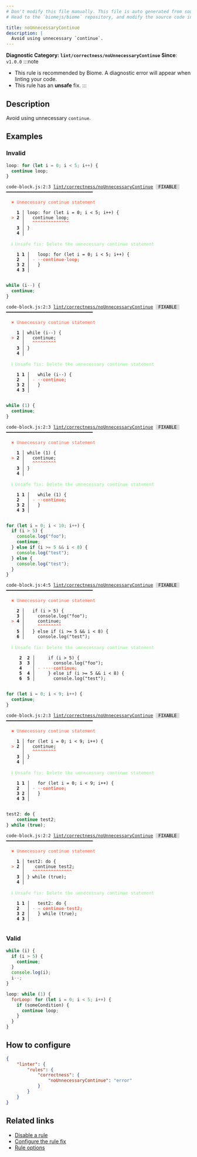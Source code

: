 ```yaml
---
# Don't modify this file manually. This file is auto generated from source, and you will lose your changes next time the website is built.
# Head to the `biomejs/biome` repository, and modify the source code in there.

title: noUnnecessaryContinue
description: |
  Avoid using unnecessary `continue`.
---
```


**Diagnostic Category: `lint/correctness/noUnnecessaryContinue`**
<Tabs>
<TabItem label="JavaScript (and super languages)" icon="seti:javascript">
**Since**: `v1.0.0`
:::note
- This rule is recommended by Biome. A diagnostic error will appear when linting your code.
- This rule has an **unsafe** fix.
:::

## Description
Avoid using unnecessary `continue`.

## Examples

### Invalid

```js
loop: for (let i = 0; i < 5; i++) {
  continue loop;
}
```

<pre class="language-text"><code class="language-text">code-block.js:2:3 <a href="https://biomejs.dev/linter/rules/no-unnecessary-continue">lint/correctness/noUnnecessaryContinue</a> <span style="color: #000; background-color: #ddd;"> FIXABLE </span> ━━━━━━━━━━━━━━━━━━━━━━━━━━━━━━━━━<br /><br />  <strong><span style="color: Tomato;">✖</span></strong> <span style="color: Tomato;">Unnecessary continue statement</span><br />  <br />    <strong>1 │ </strong>loop: for (let i = 0; i &lt; 5; i++) &#123;<br />  <strong><span style="color: Tomato;">&gt;</span></strong> <strong>2 │ </strong>  continue loop;<br />   <strong>   │ </strong>  <strong><span style="color: Tomato;">^</span></strong><strong><span style="color: Tomato;">^</span></strong><strong><span style="color: Tomato;">^</span></strong><strong><span style="color: Tomato;">^</span></strong><strong><span style="color: Tomato;">^</span></strong><strong><span style="color: Tomato;">^</span></strong><strong><span style="color: Tomato;">^</span></strong><strong><span style="color: Tomato;">^</span></strong><strong><span style="color: Tomato;">^</span></strong><strong><span style="color: Tomato;">^</span></strong><strong><span style="color: Tomato;">^</span></strong><strong><span style="color: Tomato;">^</span></strong><strong><span style="color: Tomato;">^</span></strong><strong><span style="color: Tomato;">^</span></strong><br />    <strong>3 │ </strong>&#125;<br />    <strong>4 │ </strong><br />  <br />  <strong><span style="color: lightgreen;">ℹ</span></strong> <span style="color: lightgreen;">Unsafe fix</span><span style="color: lightgreen;">: </span><span style="color: lightgreen;">Delete the unnecessary continue statement</span><br />  <br />    <strong>1</strong> <strong>1</strong><strong> │ </strong>  loop: for (let i = 0; i &lt; 5; i++) &#123;<br />    <strong>2</strong>  <strong> │ </strong><span style="color: Tomato;">-</span> <span style="color: Tomato;"><span style="opacity: 0.8;"><strong>·</strong></span></span><span style="color: Tomato;"><span style="opacity: 0.8;"><strong>·</strong></span></span><span style="color: Tomato;"><strong>c</strong></span><span style="color: Tomato;"><strong>o</strong></span><span style="color: Tomato;"><strong>n</strong></span><span style="color: Tomato;"><strong>t</strong></span><span style="color: Tomato;"><strong>i</strong></span><span style="color: Tomato;"><strong>n</strong></span><span style="color: Tomato;"><strong>u</strong></span><span style="color: Tomato;"><strong>e</strong></span><span style="color: Tomato;"><span style="opacity: 0.8;"><strong>·</strong></span></span><span style="color: Tomato;"><strong>l</strong></span><span style="color: Tomato;"><strong>o</strong></span><span style="color: Tomato;"><strong>o</strong></span><span style="color: Tomato;"><strong>p</strong></span><span style="color: Tomato;"><strong>;</strong></span><br />    <strong>3</strong> <strong>2</strong><strong> │ </strong>  &#125;<br />    <strong>4</strong> <strong>3</strong><strong> │ </strong>  <br />  <br /></code></pre>

```js
while (i--) {
  continue;
}
```

<pre class="language-text"><code class="language-text">code-block.js:2:3 <a href="https://biomejs.dev/linter/rules/no-unnecessary-continue">lint/correctness/noUnnecessaryContinue</a> <span style="color: #000; background-color: #ddd;"> FIXABLE </span> ━━━━━━━━━━━━━━━━━━━━━━━━━━━━━━━━━<br /><br />  <strong><span style="color: Tomato;">✖</span></strong> <span style="color: Tomato;">Unnecessary continue statement</span><br />  <br />    <strong>1 │ </strong>while (i--) &#123;<br />  <strong><span style="color: Tomato;">&gt;</span></strong> <strong>2 │ </strong>  continue;<br />   <strong>   │ </strong>  <strong><span style="color: Tomato;">^</span></strong><strong><span style="color: Tomato;">^</span></strong><strong><span style="color: Tomato;">^</span></strong><strong><span style="color: Tomato;">^</span></strong><strong><span style="color: Tomato;">^</span></strong><strong><span style="color: Tomato;">^</span></strong><strong><span style="color: Tomato;">^</span></strong><strong><span style="color: Tomato;">^</span></strong><strong><span style="color: Tomato;">^</span></strong><br />    <strong>3 │ </strong>&#125;<br />    <strong>4 │ </strong><br />  <br />  <strong><span style="color: lightgreen;">ℹ</span></strong> <span style="color: lightgreen;">Unsafe fix</span><span style="color: lightgreen;">: </span><span style="color: lightgreen;">Delete the unnecessary continue statement</span><br />  <br />    <strong>1</strong> <strong>1</strong><strong> │ </strong>  while (i--) &#123;<br />    <strong>2</strong>  <strong> │ </strong><span style="color: Tomato;">-</span> <span style="color: Tomato;"><span style="opacity: 0.8;"><strong>·</strong></span></span><span style="color: Tomato;"><span style="opacity: 0.8;"><strong>·</strong></span></span><span style="color: Tomato;"><strong>c</strong></span><span style="color: Tomato;"><strong>o</strong></span><span style="color: Tomato;"><strong>n</strong></span><span style="color: Tomato;"><strong>t</strong></span><span style="color: Tomato;"><strong>i</strong></span><span style="color: Tomato;"><strong>n</strong></span><span style="color: Tomato;"><strong>u</strong></span><span style="color: Tomato;"><strong>e</strong></span><span style="color: Tomato;"><strong>;</strong></span><br />    <strong>3</strong> <strong>2</strong><strong> │ </strong>  &#125;<br />    <strong>4</strong> <strong>3</strong><strong> │ </strong>  <br />  <br /></code></pre>

```js
while (1) {
  continue;
}
```

<pre class="language-text"><code class="language-text">code-block.js:2:3 <a href="https://biomejs.dev/linter/rules/no-unnecessary-continue">lint/correctness/noUnnecessaryContinue</a> <span style="color: #000; background-color: #ddd;"> FIXABLE </span> ━━━━━━━━━━━━━━━━━━━━━━━━━━━━━━━━━<br /><br />  <strong><span style="color: Tomato;">✖</span></strong> <span style="color: Tomato;">Unnecessary continue statement</span><br />  <br />    <strong>1 │ </strong>while (1) &#123;<br />  <strong><span style="color: Tomato;">&gt;</span></strong> <strong>2 │ </strong>  continue;<br />   <strong>   │ </strong>  <strong><span style="color: Tomato;">^</span></strong><strong><span style="color: Tomato;">^</span></strong><strong><span style="color: Tomato;">^</span></strong><strong><span style="color: Tomato;">^</span></strong><strong><span style="color: Tomato;">^</span></strong><strong><span style="color: Tomato;">^</span></strong><strong><span style="color: Tomato;">^</span></strong><strong><span style="color: Tomato;">^</span></strong><strong><span style="color: Tomato;">^</span></strong><br />    <strong>3 │ </strong>&#125;<br />    <strong>4 │ </strong><br />  <br />  <strong><span style="color: lightgreen;">ℹ</span></strong> <span style="color: lightgreen;">Unsafe fix</span><span style="color: lightgreen;">: </span><span style="color: lightgreen;">Delete the unnecessary continue statement</span><br />  <br />    <strong>1</strong> <strong>1</strong><strong> │ </strong>  while (1) &#123;<br />    <strong>2</strong>  <strong> │ </strong><span style="color: Tomato;">-</span> <span style="color: Tomato;"><span style="opacity: 0.8;"><strong>·</strong></span></span><span style="color: Tomato;"><span style="opacity: 0.8;"><strong>·</strong></span></span><span style="color: Tomato;"><strong>c</strong></span><span style="color: Tomato;"><strong>o</strong></span><span style="color: Tomato;"><strong>n</strong></span><span style="color: Tomato;"><strong>t</strong></span><span style="color: Tomato;"><strong>i</strong></span><span style="color: Tomato;"><strong>n</strong></span><span style="color: Tomato;"><strong>u</strong></span><span style="color: Tomato;"><strong>e</strong></span><span style="color: Tomato;"><strong>;</strong></span><br />    <strong>3</strong> <strong>2</strong><strong> │ </strong>  &#125;<br />    <strong>4</strong> <strong>3</strong><strong> │ </strong>  <br />  <br /></code></pre>

```js
for (let i = 0; i < 10; i++) {
  if (i > 5) {
    console.log("foo");
    continue;
  } else if (i >= 5 && i < 8) {
    console.log("test");
  } else {
    console.log("test");
  }
}
```

<pre class="language-text"><code class="language-text">code-block.js:4:5 <a href="https://biomejs.dev/linter/rules/no-unnecessary-continue">lint/correctness/noUnnecessaryContinue</a> <span style="color: #000; background-color: #ddd;"> FIXABLE </span> ━━━━━━━━━━━━━━━━━━━━━━━━━━━━━━━━━<br /><br />  <strong><span style="color: Tomato;">✖</span></strong> <span style="color: Tomato;">Unnecessary continue statement</span><br />  <br />    <strong>2 │ </strong>  if (i &gt; 5) &#123;<br />    <strong>3 │ </strong>    console.log(&quot;foo&quot;);<br />  <strong><span style="color: Tomato;">&gt;</span></strong> <strong>4 │ </strong>    continue;<br />   <strong>   │ </strong>    <strong><span style="color: Tomato;">^</span></strong><strong><span style="color: Tomato;">^</span></strong><strong><span style="color: Tomato;">^</span></strong><strong><span style="color: Tomato;">^</span></strong><strong><span style="color: Tomato;">^</span></strong><strong><span style="color: Tomato;">^</span></strong><strong><span style="color: Tomato;">^</span></strong><strong><span style="color: Tomato;">^</span></strong><strong><span style="color: Tomato;">^</span></strong><br />    <strong>5 │ </strong>  &#125; else if (i &gt;= 5 &amp;&amp; i &lt; 8) &#123;<br />    <strong>6 │ </strong>    console.log(&quot;test&quot;);<br />  <br />  <strong><span style="color: lightgreen;">ℹ</span></strong> <span style="color: lightgreen;">Unsafe fix</span><span style="color: lightgreen;">: </span><span style="color: lightgreen;">Delete the unnecessary continue statement</span><br />  <br />    <strong> 2</strong> <strong> 2</strong><strong> │ </strong>    if (i &gt; 5) &#123;<br />    <strong> 3</strong> <strong> 3</strong><strong> │ </strong>      console.log(&quot;foo&quot;);<br />    <strong> 4</strong>   <strong> │ </strong><span style="color: Tomato;">-</span> <span style="color: Tomato;"><span style="opacity: 0.8;"><strong>·</strong></span></span><span style="color: Tomato;"><span style="opacity: 0.8;"><strong>·</strong></span></span><span style="color: Tomato;"><span style="opacity: 0.8;"><strong>·</strong></span></span><span style="color: Tomato;"><span style="opacity: 0.8;"><strong>·</strong></span></span><span style="color: Tomato;"><strong>c</strong></span><span style="color: Tomato;"><strong>o</strong></span><span style="color: Tomato;"><strong>n</strong></span><span style="color: Tomato;"><strong>t</strong></span><span style="color: Tomato;"><strong>i</strong></span><span style="color: Tomato;"><strong>n</strong></span><span style="color: Tomato;"><strong>u</strong></span><span style="color: Tomato;"><strong>e</strong></span><span style="color: Tomato;"><strong>;</strong></span><br />    <strong> 5</strong> <strong> 4</strong><strong> │ </strong>    &#125; else if (i &gt;= 5 &amp;&amp; i &lt; 8) &#123;<br />    <strong> 6</strong> <strong> 5</strong><strong> │ </strong>      console.log(&quot;test&quot;);<br />  <br /></code></pre>

```js
for (let i = 0; i < 9; i++) {
  continue;
}
```

<pre class="language-text"><code class="language-text">code-block.js:2:3 <a href="https://biomejs.dev/linter/rules/no-unnecessary-continue">lint/correctness/noUnnecessaryContinue</a> <span style="color: #000; background-color: #ddd;"> FIXABLE </span> ━━━━━━━━━━━━━━━━━━━━━━━━━━━━━━━━━<br /><br />  <strong><span style="color: Tomato;">✖</span></strong> <span style="color: Tomato;">Unnecessary continue statement</span><br />  <br />    <strong>1 │ </strong>for (let i = 0; i &lt; 9; i++) &#123;<br />  <strong><span style="color: Tomato;">&gt;</span></strong> <strong>2 │ </strong>  continue;<br />   <strong>   │ </strong>  <strong><span style="color: Tomato;">^</span></strong><strong><span style="color: Tomato;">^</span></strong><strong><span style="color: Tomato;">^</span></strong><strong><span style="color: Tomato;">^</span></strong><strong><span style="color: Tomato;">^</span></strong><strong><span style="color: Tomato;">^</span></strong><strong><span style="color: Tomato;">^</span></strong><strong><span style="color: Tomato;">^</span></strong><strong><span style="color: Tomato;">^</span></strong><br />    <strong>3 │ </strong>&#125;<br />    <strong>4 │ </strong><br />  <br />  <strong><span style="color: lightgreen;">ℹ</span></strong> <span style="color: lightgreen;">Unsafe fix</span><span style="color: lightgreen;">: </span><span style="color: lightgreen;">Delete the unnecessary continue statement</span><br />  <br />    <strong>1</strong> <strong>1</strong><strong> │ </strong>  for (let i = 0; i &lt; 9; i++) &#123;<br />    <strong>2</strong>  <strong> │ </strong><span style="color: Tomato;">-</span> <span style="color: Tomato;"><span style="opacity: 0.8;"><strong>·</strong></span></span><span style="color: Tomato;"><span style="opacity: 0.8;"><strong>·</strong></span></span><span style="color: Tomato;"><strong>c</strong></span><span style="color: Tomato;"><strong>o</strong></span><span style="color: Tomato;"><strong>n</strong></span><span style="color: Tomato;"><strong>t</strong></span><span style="color: Tomato;"><strong>i</strong></span><span style="color: Tomato;"><strong>n</strong></span><span style="color: Tomato;"><strong>u</strong></span><span style="color: Tomato;"><strong>e</strong></span><span style="color: Tomato;"><strong>;</strong></span><br />    <strong>3</strong> <strong>2</strong><strong> │ </strong>  &#125;<br />    <strong>4</strong> <strong>3</strong><strong> │ </strong>  <br />  <br /></code></pre>

```js
test2: do {
	continue test2;
} while (true);
```

<pre class="language-text"><code class="language-text">code-block.js:2:2 <a href="https://biomejs.dev/linter/rules/no-unnecessary-continue">lint/correctness/noUnnecessaryContinue</a> <span style="color: #000; background-color: #ddd;"> FIXABLE </span> ━━━━━━━━━━━━━━━━━━━━━━━━━━━━━━━━━<br /><br />  <strong><span style="color: Tomato;">✖</span></strong> <span style="color: Tomato;">Unnecessary continue statement</span><br />  <br />    <strong>1 │ </strong>test2: do &#123;<br />  <strong><span style="color: Tomato;">&gt;</span></strong> <strong>2 │ </strong>	continue test2;<br />   <strong>   │ </strong>	<strong><span style="color: Tomato;">^</span></strong><strong><span style="color: Tomato;">^</span></strong><strong><span style="color: Tomato;">^</span></strong><strong><span style="color: Tomato;">^</span></strong><strong><span style="color: Tomato;">^</span></strong><strong><span style="color: Tomato;">^</span></strong><strong><span style="color: Tomato;">^</span></strong><strong><span style="color: Tomato;">^</span></strong><strong><span style="color: Tomato;">^</span></strong><strong><span style="color: Tomato;">^</span></strong><strong><span style="color: Tomato;">^</span></strong><strong><span style="color: Tomato;">^</span></strong><strong><span style="color: Tomato;">^</span></strong><strong><span style="color: Tomato;">^</span></strong><strong><span style="color: Tomato;">^</span></strong><br />    <strong>3 │ </strong>&#125; while (true);<br />    <strong>4 │ </strong><br />  <br />  <strong><span style="color: lightgreen;">ℹ</span></strong> <span style="color: lightgreen;">Unsafe fix</span><span style="color: lightgreen;">: </span><span style="color: lightgreen;">Delete the unnecessary continue statement</span><br />  <br />    <strong>1</strong> <strong>1</strong><strong> │ </strong>  test2: do &#123;<br />    <strong>2</strong>  <strong> │ </strong><span style="color: Tomato;">-</span> <span style="color: Tomato;"><span style="opacity: 0.8;"><strong>→ </strong></span></span><span style="color: Tomato;"><strong>c</strong></span><span style="color: Tomato;"><strong>o</strong></span><span style="color: Tomato;"><strong>n</strong></span><span style="color: Tomato;"><strong>t</strong></span><span style="color: Tomato;"><strong>i</strong></span><span style="color: Tomato;"><strong>n</strong></span><span style="color: Tomato;"><strong>u</strong></span><span style="color: Tomato;"><strong>e</strong></span><span style="color: Tomato;"><span style="opacity: 0.8;"><strong>·</strong></span></span><span style="color: Tomato;"><strong>t</strong></span><span style="color: Tomato;"><strong>e</strong></span><span style="color: Tomato;"><strong>s</strong></span><span style="color: Tomato;"><strong>t</strong></span><span style="color: Tomato;"><strong>2</strong></span><span style="color: Tomato;"><strong>;</strong></span><br />    <strong>3</strong> <strong>2</strong><strong> │ </strong>  &#125; while (true);<br />    <strong>4</strong> <strong>3</strong><strong> │ </strong>  <br />  <br /></code></pre>

### Valid

```js
while (i) {
  if (i > 5) {
    continue;
  }
  console.log(i);
  i--;
}

loop: while (1) {
  forLoop: for (let i = 0; i < 5; i++) {
    if (someCondition) {
      continue loop;
    }
  }
}
```

## How to configure
```json title="biome.json"
{
	"linter": {
		"rules": {
			"correctness": {
				"noUnnecessaryContinue": "error"
			}
		}
	}
}

```
## Related links

- [Disable a rule](/linter/#disable-a-lint-rule)
- [Configure the rule fix](/linter#configure-the-rule-fix)
- [Rule options](/linter/#rule-options)

</TabItem>
</Tabs>

